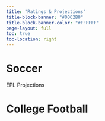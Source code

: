 ```yaml
---
title: "Ratings & Projections"
title-block-banner: "#0062B8"
title-block-banner-color: "#FFFFFF"
page-layout: full
toc: true
toc-location: right
---
```


# Soccer

::: {#soccer}

EPL Projections
:::


# College Football

::: {#cfb}

:::
